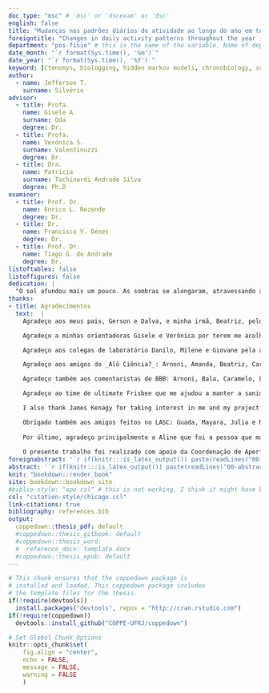 ```yaml
---
doc_type: "msc" # 'msc' or 'dscexam' or 'dsc'
english: false
title: "Mudanças nos padrões diários de atividade ao longo do ano em tuco-tucos de vida livre"
foreigntitle: "Changes in daily activity patterns throughout the year in free-living tuco-tucos"
department: "pos-fisio" # this is the name of the variable. Name of department is defined in coppe.cls
date_month: "`r format(Sys.time(), '%m')`"
date_year: "`r format(Sys.time(), '%Y')`"
keyword: [Ctenomys, biologging, hidden markov models, chronobiology, subterranean rodent, neotroprical rodent, activity patterns, diurnality, cronobiologia, roedor subterrâneo, roedor neotropical, padrões de atividade, diurnalidade]
author:
  - name: Jefferson T.
    surname: Silvério
advisor:
  - title: Profa.
    name: Gisele A.
    surname: Oda
    degree: Dr.
  - title: Profa.
    name: Verónica S.
    surname: Valentinuzzi
    degree: Dr.
  - title: Dra.
    name: Patricia
    surname: Tachinardi Andrade Silva
    degree: Ph.D
examiner:
  - title: Prof. Dr.
    name: Enrico L. Rezende
    degree: Dr.
  - title: Dr.
    name: Francisco V. Dénes
    degree: Dr.
  - title: Prof. Dr.
    name: Tiago G. de Andrade
    degree: Dr.
listoftables: false
listoffigures: false
dedication: |
  "O sol afundou mais um pouco. As sombras se alongaram, atravessando a caldeira de sal. Linhas de cores vibrantes espalharam-se sobre o horizonte do poente. A cor foi se transformando num dedo de trevas a experimentar a areia. As sombras cor de carvão se alastraram, e o desmoronamento compacto da noite obliterou o deserto." \linebreak \textnormal{— Frank Herbert, Duna.}
thanks:
- title: Agradecimentos
  text:  |
    Agradeço aos meus pais, Gerson e Dalva, e minha irmã, Beatriz, pelo apoio em um caminho de carreira que tem características tão particulares. Sem o apoio de vocês eu não teria conseguido trilhar esse caminho. Agradeço também a minha segunda família, Gilvan e Vânia, pelo acolhimento tão carinhoso nesse meu tempo em São Paulo.

    Agradeço a minhas orientadoras Gisele e Verônica por terem me acolhido no laboratório. Pela dedicação nesses anos, mesmo à distância, e pelos ensinamentos em cronobiologia e em trabalho em grupo. Agradeço também a minha orientadora Patricia por ter me deixado participar desse projeto e pelas discussões, scripts, extrações e ideias sobre tucos e reprodução e pela companhia nas coletas de campo.

    Agradeço aos colegas de laboratório Danilo, Milene e Giovane pela ajuda nas coletas de campo, discussões, desabafos e pela companhia e refeições compartilhadas no CRILAR. Obrigado também ao Danilo pelas conversas sobre tecnologia. Obrigado a Johana que me ajudou a resolver diversos problemas em espanhol e também me ajudou nas coletas de campo. Obrigado também aos amigos da minha "coorte" de pós na fisiologia: Beatriz e Mila.

    Agradeço aos amigos do _Alô Ciência?_: Arnoni, Amanda, Beatriz, Caramelo, Camila, Leandro, Lucas e Marx pelas discussões sobre ciência e por toda companhia durante os últimos anos. Fazer parte desse grupo me deu uma visão muito mais abrangente de ciência e da sociedade. É um prazer dividir um planeta com vocês.

    Agradeço também aos comentaristas de BBB: Arnoni, Bala, Caramelo, Limão, Marx e Zattar. Vocês fizeram esses últimos anos trancados em casa muito melhores.

    Agradeço ao time de ultimate Frisbee que me ajudou a manter a sanidade nos últimos anos e que também me deram uma visão muito diferente sobre o esporte e dureza mental. Um agradecimento especial aos treinadores Paolo, Gus e Nat. Agradeço também ao Alex por todo tempo dedicado na MoVer-se que me ajudaram a conseguir sentar, correr e jogar sem me preocupar com tantas dores.

    I also thank James Kenagy for taking interest in me and my project and for accepting being part of my committee. I enjoyed our email exchanges and the teaching moments in CRILAR. Thank you for all the personal, scientific and writing advice and references. It was a privilage to get to know you.

    Obrigado também aos amigos feitos no LASC: Guada, Mayara, Julia e Nathalia pela companhia no congresso e pelas conversas depois dele.
    
    Por último, agradeço principalmente a Aline que foi a pessoa que mais esteve presente nessa jornada e foi essencial para o término dessa tese. Você não só me ajudou em planejamentos e ideias, mas também manteve meus pés no chão durante todo esse tempo. É um prazer dividir minha vida com você.
    
    O presente trabalho foi realizado com apoio da Coordenação de Aperfeiçoamento de Pessoal de Nível Superior – Brasil (CAPES) – Código de Financiamento 001.
foreignabstract: '`r if(knitr:::is_latex_output()) paste(readLines("00-foreignabstract.Rmd"), collapse = "\n  ")`'
abstract: '`r if(knitr:::is_latex_output()) paste(readLines("00-abstract.Rmd"), collapse = "\n  ")`'
knit: "bookdown::render_book"
site: bookdown::bookdown_site
#biblio-style: "apa.csl" # this is not working, I think it might have been deprecated in bookdown? I replaced it for the csl below
csl: "citation-style/chicago.csl"
link-citations: true
bibliography: references.bib
output:
  coppedown::thesis_pdf: default
  #coppedown::thesis_gitbook: default
  #coppedown::thesis_word: 
  #  reference_docx: template.docx
  #coppedown::thesis_epub: default
---
```


<!--
Above is the YAML (YAML Ain't Markup Language) header that includes a lot of metadata used to produce the document.  Be careful with spacing in this header!

If you'd prefer to not include a Dedication, for example, simply delete the section entirely, or silence (add #) them. 

If you have other LaTeX packages you would like to include, delete the # before header-includes and list the packages after hyphens on new lines.

If you'd like to include a comment that won't be produced in your resulting file enclose it in a block like this.

If you receive a duplicate label error after knitting, make sure to delete the index.Rmd file and then knit again.
-->


```r
# This chunk ensures that the coppedown package is
# installed and loaded. This coppedown package includes
# the template files for the thesis.
if(!require(devtools))
  install.packages("devtools", repos = "http://cran.rstudio.com")
if(!require(coppedown))
  devtools::install_github("COPPE-UFRJ/coppedown")

# Set Global Chunk Options
knitr::opts_chunk$set(
    fig.align = "center",
    echo = FALSE, 
    message = FALSE,
    warning = FALSE
    )
```

<!-- On ordering the chapter files:
There are two options:
1. Name your chapter files in the order in which you want them to appear (e.g., 01-Inro, 02-Data, 03-Conclusions). 
2. Otherwise, you can specify the order in which they appear in the _bookdown.yml (for PDF only).

Do not include 00(two-hyphens)prelim.Rmd and 00-abstract.Rmd in the YAML file--they are handled in the YAML above differently for the PDF version.
-->
